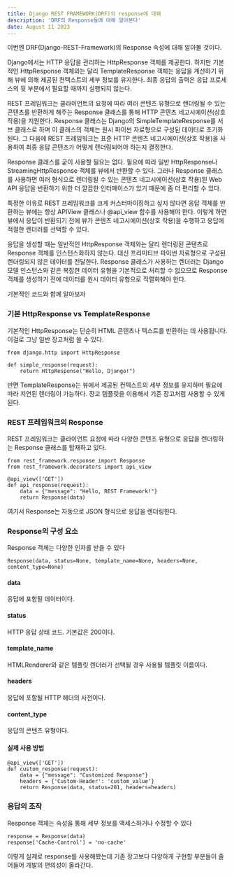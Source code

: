 ```yaml
---
title: Django REST FRAMEWORK(DRF)의 response에 대해
description: 'DRF의 Response들에 대해 알아본다'
date: August 11 2023
---
```


이번엔 DRF(Django-REST-Framework)의 Response 속성에 대해 알아볼 것이다.

Django에서는 HTTP 응답을 관리하는 HttpResponse 객체를 제공한다. 
하지만 기본적인 HttpResponse 객체와는 달리 TemplateResponse 객체는 응답을 계산하기 위해 뷰에 의해 제공된 컨텍스트의 세부 정보를 유지한다. 
최종 응답의 출력은 응답 프로세스의 뒷 부분에서 필요할 때까지 실행되지 않는다.

REST 프레임워크는 클라이언트의 요청에 따라 여러 콘텐츠 유형으로 렌더링될 수 있는 콘텐츠를 반환하게 해주는 Response 클래스를 통해 HTTP 콘텐츠 네고시에이션(상호 작용)을 지원한다. 
Response 클래스는 Django의 SimpleTemplateResponse를 서브 클래스로 하며 이 클래스의 객체는 원시 파이썬 자료형으로 구성된 데이터로 초기화된다. 
그 다음에 REST 프레임워크는 표준 HTTP 콘텐츠 네고시에이션(상호 작용)을 사용하여 최종 응답 콘텐츠가 어떻게 렌더링되어야 하는지 결정한다.

Response 클래스를 굳이 사용할 필요는 없다. 
필요에 따라 일반 HttpResponse나 StreamingHttpResponse 객체를 뷰에서 반환할 수 있다. 
그러나 Response 클래스를 사용하면 여러 형식으로 렌더링될 수 있는 콘텐츠 네고시에이션(상호 작용)된 Web API 응답을 반환하기 위한 더 깔끔한 인터페이스가 있기 때문에 좀 더 편리할 수 있다.

특정한 이유로 REST 프레임워크를 크게 커스터마이징하고 싶지 않다면 응답 객체를 반환하는 뷰에는 항상 APIView 클래스나 @api_view 함수를 사용해야 한다. 
이렇게 하면 뷰에서 응답이 반환되기 전에 뷰가 콘텐츠 네고시에이션(상호 작용)을 수행하고 응답에 적절한 렌더러를 선택할 수 있다.

응답을 생성할 때는 일반적인 HttpResponse 객체와는 달리 렌더링된 콘텐츠로 Response 객체를 인스턴스화하지 않는다. 
대신 프리미티브 파이썬 자료형으로 구성된 렌더링되지 않은 데이터를 전달한다. 
Response 클래스가 사용하는 렌더러는 Django 모델 인스턴스와 같은 복잡한 데이터 유형을 기본적으로 처리할 수 없으므로 Response 객체를 생성하기 전에 데이터를 원시 데이터 유형으로 직렬화해야 한다.


기본적인 코드와 함께 알아보자

### 기본 HttpResponse vs TemplateResponse
기본적인 HttpResponse는 단순히 HTML 콘텐츠나 텍스트를 반환하는 데 사용됩니다. 이걸로 그냥 일반 장고처럼 쓸 수 있다.
```
from django.http import HttpResponse

def simple_response(request):
    return HttpResponse("Hello, Django!")
```
반면 TemplateResponse는 뷰에서 제공된 컨텍스트의 세부 정보를 유지하며 필요에 따라 지연된 렌더링이 가능하다.
장고 템플릿을 이용해서 기존 장고처럼 사용할 수 있게 된다.

### REST 프레임워크의 Response
REST 프레임워크는 클라이언트 요청에 따라 다양한 콘텐츠 유형으로 응답을 렌더링하는 Response 클래스를 탑재하고 있다.
```
from rest_framework.response import Response
from rest_framework.decorators import api_view

@api_view(['GET'])
def api_response(request):
    data = {"message": "Hello, REST Framework!"}
    return Response(data)
```
여기서 Response는 자동으로 JSON 형식으로 응답을 렌더링한다.

### Response의 구성 요소
Response 객체는 다양한 인자를 받을 수 있다
```
Response(data, status=None, template_name=None, headers=None, content_type=None)
```
#### data
응답에 포함될 데이터이다.
#### status
HTTP 응답 상태 코드. 기본값은 200이다.
#### template_name
HTMLRenderer와 같은 템플릿 렌더러가 선택될 경우 사용될 템플릿 이름이다.
#### headers
응답에 포함될 HTTP 헤더의 사전이다.
#### content_type
응답의 콘텐츠 유형이다.
#### 실제 사용 방법
```
@api_view(['GET'])
def custom_response(request):
    data = {"message": "Customized Response"}
    headers = {'Custom-Header': 'custom_value'}
    return Response(data, status=201, headers=headers)
```
### 응답의 조작
Response 객체는 속성을 통해 세부 정보를 액세스하거나 수정할 수 있다
```
response = Response(data)
response['Cache-Control'] = 'no-cache'
```

이렇게 실제로 response를 사용해봤는데 기존 장고보다 다양하게 구현할 부분들이 줄어들어 개발의 편의성이 올라간다. 